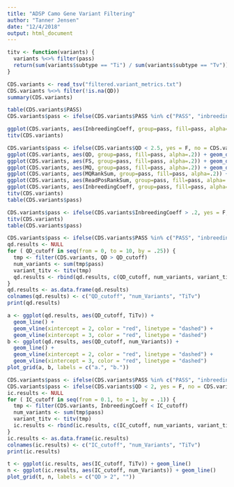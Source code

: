 ```yaml
---
title: "ADSP Camo Gene Variant Filtering"
author: "Tanner Jensen"
date: "12/4/2018"
output: html_document
---
```


```r
titv <- function(variants) {
  variants %<>% filter(pass)
  return(sum(variants$subtype == "Ti") / sum(variants$subtype == "Tv"))
}
```

```r
CDS.variants <- read_tsv("filtered.variant_metrics.txt")
CDS.variants %<>% filter(!is.na(QD))
summary(CDS.variants)
```

```r
table(CDS.variants$PASS)
CDS.variants$pass <- ifelse(CDS.variants$PASS %in% c("PASS", "inbreeding_filter", "qd_filter"), yes = T, no = F) 

ggplot(CDS.variants, aes(InbreedingCoeff, group=pass, fill=pass, alpha=.2)) + geom_density() 
titv(CDS.variants)
```

```r
CDS.variants$pass <- ifelse(CDS.variants$QD < 2.5, yes = F, no = CDS.variants$pass)
ggplot(CDS.variants, aes(QD, group=pass, fill=pass, alpha=.2)) + geom_density() 
ggplot(CDS.variants, aes(FS, group=pass, fill=pass, alpha=.2)) + geom_density() 
ggplot(CDS.variants, aes(MQ, group=pass, fill=pass, alpha=.2)) + geom_density() 
ggplot(CDS.variants, aes(MQRankSum, group=pass, fill=pass, alpha=.2)) + geom_density() 
ggplot(CDS.variants, aes(ReadPosRankSum, group=pass, fill=pass, alpha=.2)) + geom_density() 
ggplot(CDS.variants, aes(InbreedingCoeff, group=pass, fill=pass, alpha=.2)) + geom_density()
titv(CDS.variants)
table(CDS.variants$pass)
```

```r
CDS.variants$pass <- ifelse(CDS.variants$InbreedingCoeff > .2, yes = F, no = CDS.variants$pass)
titv(CDS.variants)
table(CDS.variants$pass)
```

```r
CDS.variants$pass <- ifelse(CDS.variants$PASS %in% c("PASS", "inbreeding_filter", "qd_filter"), yes = T, no = F)
qd.results <- NULL
for ( QD_cutoff in seq(from = 0, to = 10, by = .25)) {
  tmp <- filter(CDS.variants, QD > QD_cutoff)
  num_variants <- sum(tmp$pass)
  variant_titv <- titv(tmp)
  qd.results <- rbind(qd.results, c(QD_cutoff, num_variants, variant_titv))
}
qd.results <- as.data.frame(qd.results)
colnames(qd.results) <- c("QD_cutoff", "num_Variants", "TiTv")
print(qd.results)
```
```r
a <- ggplot(qd.results, aes(QD_cutoff, TiTv)) + 
  geom_line() +
  geom_vline(xintercept = 2, color = "red", linetype = "dashed") +
  geom_vline(xintercept = 3, color = "red", linetype = "dashed")
b <- ggplot(qd.results, aes(QD_cutoff, num_Variants)) + 
  geom_line() +
  geom_vline(xintercept = 2, color = "red", linetype = "dashed") +
  geom_vline(xintercept = 3, color = "red", linetype = "dashed")
plot_grid(a, b, labels = c("a.", "b."))
```

```r
CDS.variants$pass <- ifelse(CDS.variants$PASS %in% c("PASS", "inbreeding_filter", "qd_filter"), yes = T, no = F)
CDS.variants$pass <- ifelse(CDS.variants$QD < 2, yes = F, no = CDS.variants$pass)
ic.results <- NULL
for ( IC_cutoff in seq(from = 0.1, to = 1, by = .1)) {
  tmp <- filter(CDS.variants, InbreedingCoeff < IC_cutoff)
  num_variants <- sum(tmp$pass)
  variant_titv <- titv(tmp)
  ic.results <- rbind(ic.results, c(IC_cutoff, num_variants, variant_titv))
}
ic.results <- as.data.frame(ic.results)
colnames(ic.results) <- c("IC_cutoff", "num_Variants", "TiTv")
print(ic.results)
```
```r
t <- ggplot(ic.results, aes(IC_cutoff, TiTv)) + geom_line()
n <- ggplot(ic.results, aes(IC_cutoff, num_Variants)) + geom_line()
plot_grid(t, n, labels = c("QD > 2", ""))
```

